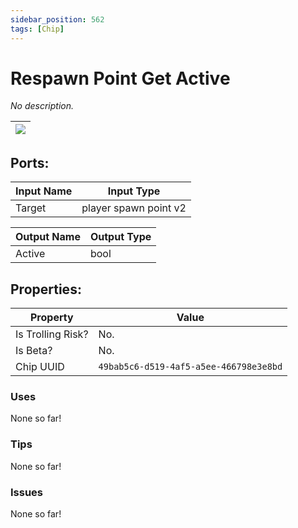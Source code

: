 ```yaml
---
sidebar_position: 562
tags: [Chip]
---
```


# Respawn Point Get Active


*No description.*

| ![](https://images-ext-2.discordapp.net/external/MPmIaQzlEPmgGWlgi-WxBBXt0Bjv_zWPkg1y1f_sy3s/https/www.recroomcircuits.com/image/circuit/absolute-value?width=206&height=108) |
|-----|

## Ports:

| Input Name | Input Type |
|-----------|-----------|
| Target | player spawn point v2 |

| Output Name | Output Type |
|-----------|-----------|
| Active | bool |

## Properties:

| Property  | Value |
|-------------------|-----------|
| Is Trolling Risk? | No. |
| Is Beta? | No. |
| Chip UUID | `49bab5c6-d519-4af5-a5ee-466798e3e8bd` |

### Uses

None so far!

### Tips

None so far!

### Issues

None so far!